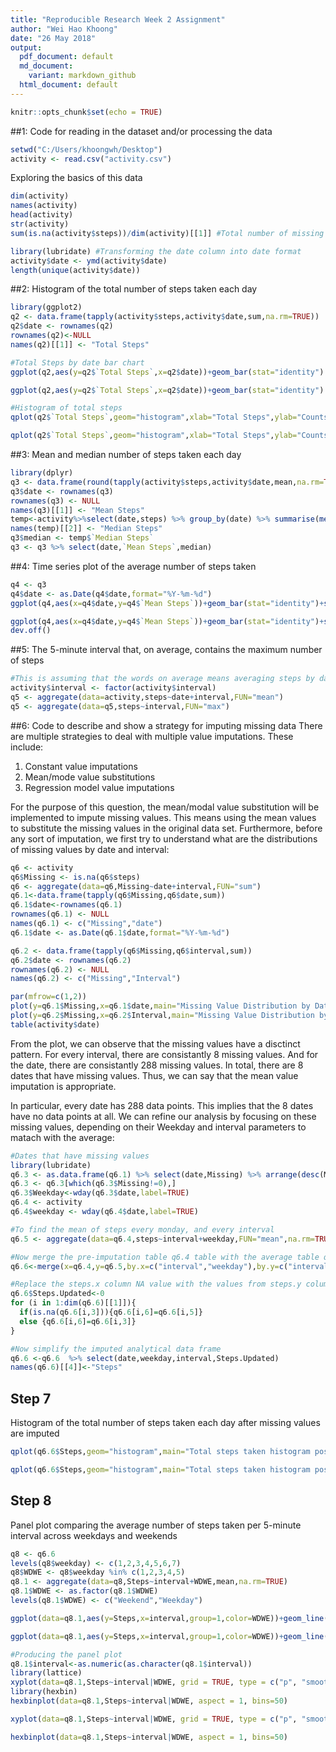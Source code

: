 ---
title: "Reproducible Research Week 2 Assignment"
author: "Wei Hao Khoong"
date: "26 May 2018"
output:
  pdf_document: default
  md_document:
    variant: markdown_github
  html_document: default
---

```{r setup, include=FALSE}
knitr::opts_chunk$set(echo = TRUE)
```

##1: Code for reading in the dataset and/or processing the data

```{r, echo = TRUE}
setwd("C:/Users/khoongwh/Desktop")
activity <- read.csv("activity.csv")
```

Exploring the basics of this data
```{r, echo = TRUE}
dim(activity)
names(activity)
head(activity)
str(activity)
sum(is.na(activity$steps))/dim(activity)[[1]] #Total number of missing data

library(lubridate) #Transforming the date column into date format
activity$date <- ymd(activity$date)
length(unique(activity$date))
```

##2: Histogram of the total number of steps taken each day
```{r, echo = TRUE}
library(ggplot2)
q2 <- data.frame(tapply(activity$steps,activity$date,sum,na.rm=TRUE))
q2$date <- rownames(q2)
rownames(q2)<-NULL
names(q2)[[1]] <- "Total Steps"

#Total Steps by date bar chart
ggplot(q2,aes(y=q2$`Total Steps`,x=q2$date))+geom_bar(stat="identity") + ylab("Total Steps")+xlab("Date")+ggtitle("Total Steps by date")

ggplot(q2,aes(y=q2$`Total Steps`,x=q2$date))+geom_bar(stat="identity") + ylab("Total Steps")+xlab("Date")+ggtitle("Total Steps by date")

#Histogram of total steps
qplot(q2$`Total Steps`,geom="histogram",xlab="Total Steps",ylab="Counts",main="Total Steps Historgram")

qplot(q2$`Total Steps`,geom="histogram",xlab="Total Steps",ylab="Counts",main="Total Steps Historgram")
```
##3: Mean and median number of steps taken each day

```{r, echo = TRUE}
library(dplyr)
q3 <- data.frame(round(tapply(activity$steps,activity$date,mean,na.rm=TRUE),2))
q3$date <- rownames(q3)
rownames(q3) <- NULL
names(q3)[[1]] <- "Mean Steps"
temp<-activity%>%select(date,steps) %>% group_by(date) %>% summarise(median(steps))
names(temp)[[2]] <- "Median Steps"
q3$median <- temp$`Median Steps`
q3 <- q3 %>% select(date,`Mean Steps`,median)

```
##4: Time series plot of the average number of steps taken
```{r, echo = TRUE}
q4 <- q3
q4$date <- as.Date(q4$date,format="%Y-%m-%d")
ggplot(q4,aes(x=q4$date,y=q4$`Mean Steps`))+geom_bar(stat="identity")+scale_x_date()+ylab("Mean Steps Every day")+xlab("Date")+ggtitle("Mean Steps by Date")

ggplot(q4,aes(x=q4$date,y=q4$`Mean Steps`))+geom_bar(stat="identity")+scale_x_date()+ylab("Mean Steps Every day")+xlab("Date")+ggtitle("Mean Steps by Date")
dev.off()
```
##5: The 5-minute interval that, on average, contains the maximum number of steps

```{r, echo = TRUE}
#This is assuming that the words on average means averaging steps by date and interval
activity$interval <- factor(activity$interval)
q5 <- aggregate(data=activity,steps~date+interval,FUN="mean")
q5 <- aggregate(data=q5,steps~interval,FUN="max")
```
##6: Code to describe and show a strategy for imputing missing data
There are multiple strategies to deal with multiple value imputations. These include:

1. Constant value imputations
2. Mean/mode value substitutions
3. Regression model value imputations

For the purpose of this question, the mean/modal value substitution will be implemented to impute missing values. This means using the mean values to substitute the missing values in the original data set.
Furthermore, before any sort of imputation, we first try to understand what are the distributions of missing values by date and interval:
```{r, echo = TRUE}
q6 <- activity
q6$Missing <- is.na(q6$steps)
q6 <- aggregate(data=q6,Missing~date+interval,FUN="sum")
q6.1<-data.frame(tapply(q6$Missing,q6$date,sum))
q6.1$date<-rownames(q6.1)
rownames(q6.1) <- NULL
names(q6.1) <- c("Missing","date")
q6.1$date <- as.Date(q6.1$date,format="%Y-%m-%d")

q6.2 <- data.frame(tapply(q6$Missing,q6$interval,sum))
q6.2$date <- rownames(q6.2)
rownames(q6.2) <- NULL
names(q6.2) <- c("Missing","Interval")

par(mfrow=c(1,2))
plot(y=q6.1$Missing,x=q6.1$date,main="Missing Value Distribution by Date")
plot(y=q6.2$Missing,x=q6.2$Interval,main="Missing Value Distribution by Interval")
table(activity$date)
```
From the plot, we can observe that the missing values have a disctinct pattern. For every interval, there are consistantly 8 missing values. And for the date, there are consistantly 288 missing values. In total, there are 8 dates that have missing values. Thus, we can say that the mean value imputation is appropriate.

In particular, every date has 288 data points. This implies that the 8 dates have no data points at all. We can refine our analysis by focusing on these missing values, depending on their Weekday and interval parameters to matach with the average:

```{r, echo = TRUE}
#Dates that have missing values 
library(lubridate)
q6.3 <- as.data.frame(q6.1) %>% select(date,Missing) %>% arrange(desc(Missing))
q6.3 <- q6.3[which(q6.3$Missing!=0),]
q6.3$Weekday<-wday(q6.3$date,label=TRUE)
q6.4 <- activity
q6.4$weekday <- wday(q6.4$date,label=TRUE)

#To find the mean of steps every monday, and every interval
q6.5 <- aggregate(data=q6.4,steps~interval+weekday,FUN="mean",na.rm=TRUE)

#Now merge the pre-imputation table q6.4 table with the average table q6.5
q6.6<-merge(x=q6.4,y=q6.5,by.x=c("interval","weekday"),by.y=c("interval","weekday"),all.x=TRUE)

#Replace the steps.x column NA value with the values from steps.y column value 
q6.6$Steps.Updated<-0
for (i in 1:dim(q6.6)[[1]]){
  if(is.na(q6.6[i,3])){q6.6[i,6]=q6.6[i,5]}
  else {q6.6[i,6]=q6.6[i,3]}
}

#Now simplify the imputed analytical data frame
q6.6 <-q6.6  %>% select(date,weekday,interval,Steps.Updated)
names(q6.6)[[4]]<-"Steps"

```
## Step 7
Histogram of the total number of steps taken each day after missing values are imputed

```{r, echo = TRUE}
qplot(q6.6$Steps,geom="histogram",main="Total steps taken histogram post imputation",xlab="Steps",ylab="Count")

qplot(q6.6$Steps,geom="histogram",main="Total steps taken histogram post imputation",xlab="Steps",ylab="Count")

```
## Step 8
Panel plot comparing the average number of steps taken per 5-minute interval across weekdays and weekends

```{r, echo = TRUE}
q8 <- q6.6
levels(q8$weekday) <- c(1,2,3,4,5,6,7)
q8$WDWE <- q8$weekday %in% c(1,2,3,4,5)
q8.1 <- aggregate(data=q8,Steps~interval+WDWE,mean,na.rm=TRUE)
q8.1$WDWE <- as.factor(q8.1$WDWE)
levels(q8.1$WDWE) <- c("Weekend","Weekday")

ggplot(data=q8.1,aes(y=Steps,x=interval,group=1,color=WDWE))+geom_line() +scale_x_discrete(breaks = seq(0, 2500, by = 300))+ylab("Mean Steps")+xlab("Intervals")+ggtitle("Mean steps across intervals by Weekend and Weekday")

ggplot(data=q8.1,aes(y=Steps,x=interval,group=1,color=WDWE))+geom_line() +scale_x_discrete(breaks = seq(0, 2500, by = 300))+ylab("Mean Steps")+xlab("Intervals")+ggtitle("Mean steps across intervals by Weekend and Weekday")

#Producing the panel plot
q8.1$interval<-as.numeric(as.character(q8.1$interval))
library(lattice)
xyplot(data=q8.1,Steps~interval|WDWE, grid = TRUE, type = c("p", "smooth"), lwd = 4,panel = panel.smoothScatter)
library(hexbin)
hexbinplot(data=q8.1,Steps~interval|WDWE, aspect = 1, bins=50)

xyplot(data=q8.1,Steps~interval|WDWE, grid = TRUE, type = c("p", "smooth"), lwd = 4,panel = panel.smoothScatter)

hexbinplot(data=q8.1,Steps~interval|WDWE, aspect = 1, bins=50)
```

